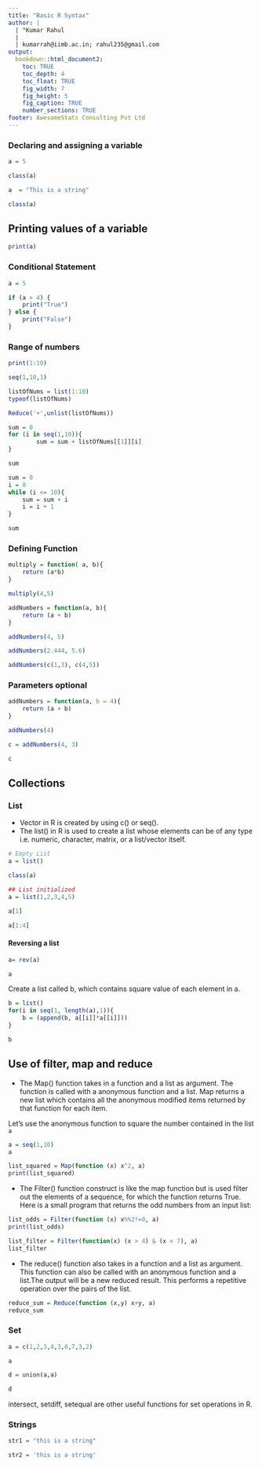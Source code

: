 ```yaml
---
title: "Basic R Syntax"
author: |
  | "Kumar Rahul
  |
  | kumarrah@iimb.ac.in; rahul235@gmail.com
output:
  bookdown::html_document2:
    toc: TRUE 
    toc_depth: 4
    toc_float: TRUE
    fig_width: 7
    fig_height: 5
    fig_caption: TRUE
    number_sections: TRUE
footer: AwesomeStats Consulting Pvt Ltd
---
```


### Declaring and assigning a variable

```r
a = 5
```

```r
class(a)
```

```r
a  = "This is a string"
```

```r
class(a)
```

## Printing values of a variable

```r
print(a)
```

### Conditional Statement

```r
a = 5

if (a > 4) {
    print("True")
} else {
    print("False")
}
```

### Range of numbers

```r
print(1:10)

seq(1,10,1)

```

```r
listOfNums = list(1:10)
typeof(listOfNums)
```

```r

Reduce('+',unlist(listOfNums))

```

```r
sum = 0
for (i in seq(1,10)){
        sum = sum + listOfNums[[1]][i]
}
```

```r
sum
```

```r
sum = 0
i = 0
while (i <= 10){
    sum = sum + i
    i = i + 1
}
```

```r
sum
```

### Defining Function

```r
multiply = function( a, b){
    return (a*b)
}
```

```r
multiply(4,5)
```

```r
addNumbers = function(a, b){
    return (a + b)
}
```

```r
addNumbers(4, 5)
```

```r
addNumbers(2.444, 5.6)
```

```r
addNumbers(c(1,3), c(4,5))
```

### Parameters optional

```r
addNumbers = function(a, b = 4){
    return (a + b)
}
```

```r
addNumbers(4)
```

```r
c = addNumbers(4, 3)
```

```r
c
```


## Collections

### List

* Vector in R is created by using c() or seq().
* The list() in R is used to create a list whose elements can be of any type i.e. numeric, character, matrix, or a list/vector itself.

```r
# Empty List
a = list()
```

```r
class(a)
```

```r
## List initialized
a = list(1,2,3,4,5)
```

```r
a[1]
```

```r
a[1:4]
```

#### Reversing a list

```r
a= rev(a)
```

```r
a
```

Create a list called b, which contains square value of each element in a.

```r
b = list()
for(i in seq(1, length(a),1)){
    b = (append(b, a[[i]]*a[[i]]))
}
```

```r
b
```

## Use of filter, map and reduce

* The Map() function takes in a function and a list as argument. The function is called with a anonymous function and a list. Map returns a new list which contains all the anonymous modified items returned by that function for each item.

Let's use the anonymous function to square the number contained in the list `a`

```r
a = seq(1,10)
a
```

```r
list_squared = Map(function (x) x^2, a)
print(list_squared)
```

* The Filter() function construct is like the map function but is used filter out the elements of a sequence, for which the function returns True. Here is a small program that returns the odd numbers from an input list:

```r
list_odds = Filter(function (x) x%%2!=0, a)
print(list_odds)
```

```r
list_filter = Filter(function(x) (x > 4) & (x < 7), a)
list_filter
```

* The reduce() function also takes in a function and a list as argument. This function can also be called with an anonymous function and a list.The output will be a new reduced result. This performs a repetitive operation over the pairs of the list.

```r
reduce_sum = Reduce(function (x,y) x+y, a)
reduce_sum
```

### Set

```r
a = c(1,2,3,4,3,6,7,3,2)
```

```r
a
```

```r
d = union(a,a)
```

```r
d
```

intersect, setdiff, setequal are other useful functions for set operations in R.

### Strings

```r
str1 = "this is a string"
```

```r
str2 = 'this is a string'
```
